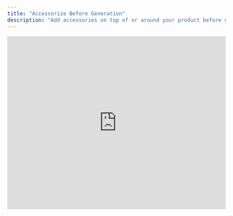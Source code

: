 ```yaml
---
title: "Accessorize Before Generation"
description: "Add accessories on top of or around your product before generating a background."
---
```


<iframe
  width="100%"
  height="400"
  src="https://www.youtube.com/embed/GdGcbYmqfP8"
  title="Accessorize Before Generation Tutorial"
  frameBorder="0"
  allow="accelerometer; autoplay; clipboard-write; encrypted-media; gyroscope; picture-in-picture"
  allowFullScreen
  style={{ borderRadius: "8px", marginBottom: "20px" }}
/>

---
### When to Use This Feature
Use **Accessorize** when you want to:
- Enhance your product with complementary items
- Create lifestyle-oriented packshots with added context
- Add storytelling elements before the background is generated

---
### How It Works

1. **Define the Accessory Area**
   - Use the **Brush Tool** to mark the accessory's boundaries
   - Brush size determines the intended object size
   - If needed, **increase the margin around your product** before brushing to paint outside the product area
   
<Tip>
Brush slightly *larger* than the actual accessory for better results
</Tip>

2. **Choose How to Add Your Accessory**

   #### **Option 1: Detailed Description**
   - Be as specific as possible, especially for complex objects like animals or people
   
<Note>
**Examples:**
- Good: *"Sleeping brown Welsh Corgi wrapped in a blue wool blanket"*
- Avoid: *"Brown dog"*
</Note>

   #### **Option 2: Select from Our Catalog**
   - Used as a visual reference, not replicated exactly

   #### **Option 3: Upload an Image**
   - From the internet or your own catalog (used as a visual reference, not replicated exactly)

3. **Add Accessories One by One**
   - Add an accessory, click **Save changes**, then add another if needed
   - Once saved, accessories become a **permanent** part of the final product cutout and cannot be edited later

